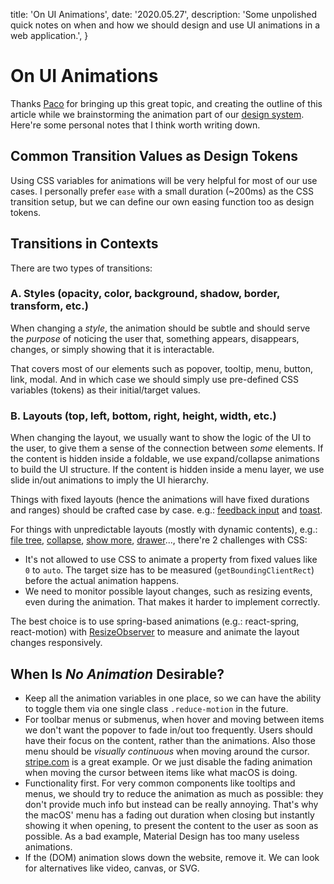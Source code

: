   title: 'On UI Animations',
  date: '2020.05.27',
  description: 'Some unpolished quick notes on when and how we should design and use UI animations in a web application.',
}

# On UI Animations

Thanks [Paco](https://paco.me) for bringing up this great topic, and creating the outline of this article while we brainstorming the animation part of our [design system](https://vercel.com/design). Here're some personal notes that I think worth writing down. 

## Common Transition Values as Design Tokens

Using CSS variables for animations will be very helpful for most of our use cases. I personally prefer `ease` with a small duration (~200ms) as the CSS transition setup, but we can define our own easing function too as design tokens.

## Transitions in Contexts

There are two types of transitions:

### A. Styles (opacity, color, background, shadow, border, transform, etc.)

When changing a _style_, the animation should be subtle and should serve the _purpose_ of noticing the user that, something appears, disappears, changes, or simply showing that it is interactable.

That covers most of our elements such as popover, tooltip, menu, button, link, modal. And in which case we should simply use pre-defined CSS variables (tokens) as their initial/target values.

### B. Layouts (top, left, bottom, right, height, width, etc.)

When changing the layout, we usually want to show the logic of the UI to the user, to give them a sense of the connection between _some_ elements. If the content is hidden inside a foldable, we use expand/collapse animations to build the UI structure. If the content is hidden inside a menu layer, we use slide in/out animations to imply the UI hierarchy.

Things with fixed layouts (hence the animations will have fixed durations and ranges) should be crafted case by case. e.g.: [feedback input](https://vercel.com/design/feedback) and [toast](https://vercel.com/design/toast).

For things with unpredictable layouts (mostly with dynamic contents), e.g.: [file tree](https://vercel.com/design/file-tree), [collapse](https://vercel.com/design/collapse), [show more](https://vercel.com/design/show-more), [drawer](https://vercel.com/design/drawer)..., there're 2 challenges with CSS:

- It's not allowed to use CSS to animate a property from fixed values like `0` to `auto`. The target size has to be measured (`getBoundingClientRect`) before the actual animation happens. 
- We need to monitor possible layout changes, such as resizing events, even during the animation. That makes it harder to implement correctly.

The best choice is to use spring-based animations (e.g.: react-spring, react-motion) with [ResizeObserver](https://drafts.csswg.org/resize-observer) to measure and animate the layout changes responsively.

## When Is *No Animation* Desirable?

- Keep all the animation variables in one place, so we can have the ability to toggle them via one single class `.reduce-motion` in the future.
- For toolbar menus or submenus, when hover and moving between items we don't want the popover to fade in/out too frequently. Users should have their focus on the content, rather than the animations. Also those menu should be *visually continuous* when moving around the cursor. [stripe.com](https://stripe.com) is a great example. Or we just disable the fading animation when moving the cursor between items like what macOS is doing.
- Functionality first. For very common components like tooltips and menus, we should try to reduce the animation as much as possible: they don't provide much info but instead can be really annoying. That's why the macOS' menu has a fading out duration when closing but instantly showing it when opening, to present the content to the user as soon as possible. As a bad example, Material Design has too many useless animations.
- If the (DOM) animation slows down the website, remove it. We can look for alternatives like video, canvas, or SVG.
